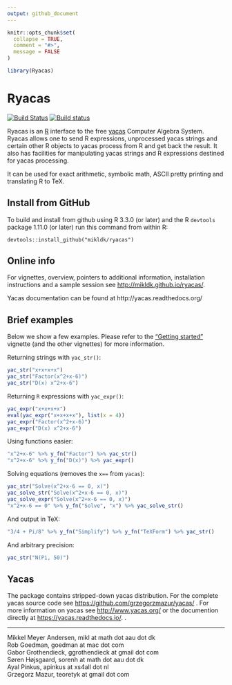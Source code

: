 ```yaml
---
output: github_document
---
```


<!-- README.md is generated from README.Rmd. Please edit only README.Rmd! -->

```r
knitr::opts_chunk$set(
  collapse = TRUE,
  comment = "#>",
  message = FALSE
)
```

```r
library(Ryacas)
```


# Ryacas #

[![Build Status](https://travis-ci.org/mikldk/ryacas.svg?branch=master)](https://travis-ci.org/mikldk/ryacas)
[![Build status](https://ci.appveyor.com/api/projects/status/c8fsb1dvj5gmh703/branch/master?svg=true)](https://ci.appveyor.com/project/mikldk/ryacas/branch/master)

Ryacas is an [R](https://www.r-project.org/) interface to
the free [yacas](http://www.yacas.org) Computer Algebra
System.  Ryacas allows one to send R expressions,
unprocessed yacas strings and certain other R objects to
yacas process from R and get back the result. It also has
facilities for manipulating yacas strings and R expressions
destined for yacas processing.

It can be used for exact arithmetic, symbolic math, ASCII
pretty printing and translating R to TeX. 

## Install from GitHub ##

To build and install from github using R 3.3.0 (or later) and the R `devtools` package 1.11.0 (or later) run this command from within R:

```
devtools::install_github("mikldk/ryacas")
```

## Online info ##

For vignettes, overview, pointers to additional information, installation
instructions and a sample session see <http://mikldk.github.io/ryacas/>. 

Yacas documentation can be found at http://yacas.readthedocs.org/

## Brief examples ##

Below we show a few examples. Please refer to the ["Getting started"](http://mikldk.github.io/ryacas/articles/getting-started.html) vignette (and the other vignettes) for more information.

Returning strings with `yac_str()`:

```r
yac_str("x+x+x+x")
yac_str("Factor(x^2+x-6)")
yac_str("D(x) x^2+x-6")
```

Returning `R` expressions with `yac_expr()`:

```r
yac_expr("x+x+x+x")
eval(yac_expr("x+x+x+x"), list(x = 4))
yac_expr("Factor(x^2+x-6)")
yac_expr("D(x) x^2+x-6")
```

Using functions easier:

```r
"x^2+x-6" %>% y_fn("Factor") %>% yac_str()
"x^2+x-6" %>% y_fn("D(x)") %>% yac_expr()
```

Solving equations (removes the `x==` from `yacas`):

```r
yac_str("Solve(x^2+x-6 == 0, x)")
yac_solve_str("Solve(x^2+x-6 == 0, x)")
yac_solve_expr("Solve(x^2+x-6 == 0, x)")
"x^2+x-6 == 0" %>% y_fn("Solve", "x") %>% yac_solve_str()
```

And output in TeX:

```r
"3/4 + Pi/8" %>% y_fn("Simplify") %>% y_fn("TeXForm") %>% yac_str()
```

And arbitrary precision:

```r
yac_str("N(Pi, 50)")
```


## Yacas ##

The package contains stripped-down yacas distribution. For the complete yacas source code see <https://github.com/grzegorzmazur/yacas/> . For more information on yacas see <http://www.yacas.org/> or the documention directly at <https://yacas.readthedocs.io/>.
.

---

Mikkel Meyer Andersen, mikl at math dot aau dot dk  
Rob Goedman, goedman at mac dot com  
Gabor Grothendieck, ggrothendieck at gmail dot com  
Søren Højsgaard, sorenh at math dot aau dot dk  
Ayal Pinkus, apinkus at xs4all dot nl  
Grzegorz Mazur, teoretyk at gmail dot com  

